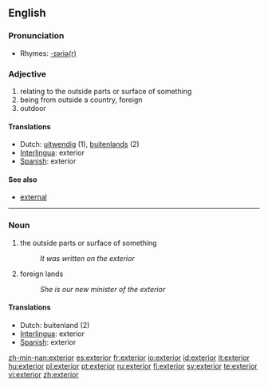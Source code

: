 ==English==

===Pronunciation===
*Rhymes: [[Rhymes:English:-ɪəriə(r)|-ɪəriə(r)]]

=== Adjective ===
# relating to the outside parts or surface of something
# being from outside a country, foreign
# outdoor

==== Translations ====
*Dutch: [[uitwendig]] (1), [[buitenlands]] (2)
*[[Interlingua]]: exterior
*[[Spanish]]: exterior

==== See also ====
*[[external]]

----

=== Noun ===
# the outside parts or surface of something
#:''It was written on the exterior''
# foreign lands
#:''She is our new minister of the exterior''

==== Translations ====
*Dutch: buitenland {{n}} (2)
*[[Interlingua]]: exterior
*[[Spanish]]: exterior

[[zh-min-nan:exterior]]
[[es:exterior]]
[[fr:exterior]]
[[io:exterior]]
[[id:exterior]]
[[it:exterior]]
[[hu:exterior]]
[[pl:exterior]]
[[pt:exterior]]
[[ru:exterior]]
[[fi:exterior]]
[[sv:exterior]]
[[te:exterior]]
[[vi:exterior]]
[[zh:exterior]]
